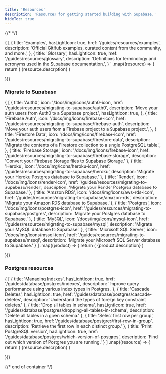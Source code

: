 ```yaml
---
title: 'Resources'
description: 'Resources for getting started building with Supabase.'
hideToc: true
---
```


{/* <!-- vale off --> */}

<div className="flex flex-col gap-12 my-12">

<div>

  <div className="grid grid-cols-12 gap-6 not-prose">
    {
    [
      {
        title: 'Examples',
        hasLightIcon: true,
        href: '/guides/resources/examples',
        description: 'Official GitHub examples, curated content from the community, and more.',
      },
      {
        title: 'Glossary',
        hasLightIcon: true,
        href: '/guides/resources/glossary',
        description: 'Definitions for terminology and acronyms used in the Supabase documentation.',
      }
    ]
.map((resource) => {
      return (
        <Link
          href={`${resource.href}`}
          key={resource.title}
          className={'col-span-12 md:col-span-4'}
          passHref
        >
          <GlassPanel {...resource} background={false} showIconBg={true}>
            {resource.description}
          </GlassPanel>
        </Link>
      )

})}

  </div>

</div>

<div>
  <div className="max-w-xl mb-6">

### Migrate to Supabase

  </div>

  <div className="grid grid-cols-12 gap-6 not-prose">
    {
    [
      {
        title: 'Auth0',
        icon: '/docs/img/icons/auth0-icon',
        href: '/guides/resources/migrating-to-supabase/auth0',
        description: 'Move your auth users from Auth0 to a Supabase project.',
        hasLightIcon: true,
      },
      {
        title: 'Firebase Auth',
        icon: '/docs/img/icons/firebase-icon',
        href: '/guides/resources/migrating-to-supabase/firebase-auth',
        description: 'Move your auth users from a Firebase project to a Supabase project.',
      },
      {
        title: 'Firestore Data',
        icon: '/docs/img/icons/firebase-icon',
        href: '/guides/resources/migrating-to-supabase/firestore-data',
        description: 'Migrate the contents of a Firestore collection to a single PostgreSQL table.',
      },
      {
        title: 'Firebase Storage',
        icon: '/docs/img/icons/firebase-icon',
        href: '/guides/resources/migrating-to-supabase/firebase-storage',
        description: 'Convert your Firebase Storage files to Supabase Storage.'
      },
      {
        title: 'Heroku',
        icon: '/docs/img/icons/heroku-icon',
        href: '/guides/resources/migrating-to-supabase/heroku',
        description: 'Migrate your Heroku Postgres database to Supabase.'
      },
      {
        title: 'Render',
        icon: '/docs/img/icons/render-icon',
        href: '/guides/resources/migrating-to-supabase/render',
        description: 'Migrate your Render Postgres database to Supabase.'
      },
      {
        title: 'Amazon RDS',
        icon: '/docs/img/icons/aws-rds-icon',
        href: '/guides/resources/migrating-to-supabase/amazon-rds',
        description: 'Migrate your Amazon RDS database to Supabase.'
      },
      {
        title: 'Postgres',
        icon: '/docs/img/icons/postgres-icon',
        href: '/guides/resources/migrating-to-supabase/postgres',
        description: 'Migrate your Postgres database to Supabase.'
      },
      {
        title: 'MySQL',
        icon: '/docs/img/icons/mysql-icon',
        href: '/guides/resources/migrating-to-supabase/mysql',
        description: 'Migrate your MySQL database to Supabase.'
      },
      {
        title: 'Microsoft SQL Server',
        icon: '/docs/img/icons/mssql-icon',
        href: '/guides/resources/migrating-to-supabase/mssql',
        description: 'Migrate your Microsoft SQL Server database to Supabase.'
      }
    ]
.map((product) => {
      return (
        <Link
          href={`${product.href}`}
          key={product.title}
          className={product.span ?? 'col-span-6 md:col-span-3'}
          passHref
        >
          <IconPanel {...product} background={true} showIconBg={true} showLink={true}>
            {product.description}
          </IconPanel>
        </Link>
      )

})}

  </div>

</div>

<div>
  <div className="max-w-xl mb-6">

### Postgres resources

  </div>

  <div className="grid grid-cols-12 gap-6 not-prose">
    {
    [
      {
        title: 'Managing Indexes',
        hasLightIcon: true,
        href: '/guides/database/postgres/indexes',
        description: 'Improve query performance using various index types in Postgres.'
      },
      {
        title: 'Cascade Deletes',
        hasLightIcon: true,
        href: '/guides/database/postgres/cascade-deletes',
        description: 'Understand the types of foreign key constraint deletes.'
      },
      {
        title: 'Drop all tables in schema',
        hasLightIcon: true,
        href: '/guides/database/postgres/dropping-all-tables-in-schema',
        description: 'Delete all tables in a given schema.'
      },
      {
        title: 'Select first row per group',
        hasLightIcon: true,
        href: '/guides/database/postgres/first-row-in-group',
        description: 'Retrieve the first row in each distinct group.'
      },
      {
        title: 'Print PostgreSQL version',
        hasLightIcon: true,
        href: '/guides/database/postgres/which-version-of-postgres',
        description: 'Find out which version of Postgres you are running.'
      }
    ]
.map((resource) => {
      return (
        <Link
          href={`${resource.href}`}
          key={resource.title}
          className={'col-span-12 md:col-span-4'}
          passHref
        >
          <GlassPanel {...resource} background={false} showIconBg={true}>
            {resource.description}
          </GlassPanel>
        </Link>
      )

})}

  </div>

</div>

{/* end of container */}

</div>
